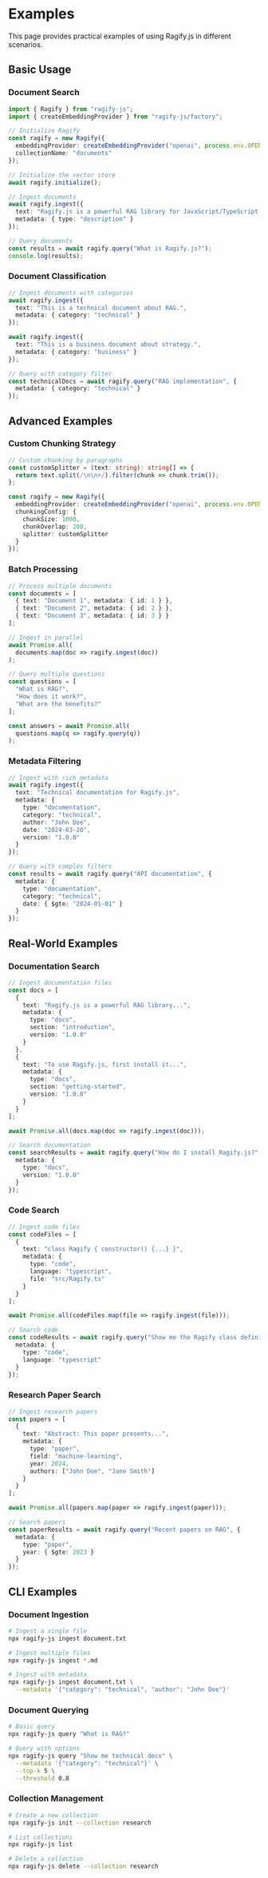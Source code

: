 # Examples

This page provides practical examples of using Ragify.js in different scenarios.

## Basic Usage

### Document Search

```typescript
import { Ragify } from "ragify-js";
import { createEmbeddingProvider } from "ragify-js/factory";

// Initialize Ragify
const ragify = new Ragify({
  embeddingProvider: createEmbeddingProvider("openai", process.env.OPENAI_API_KEY),
  collectionName: "documents"
});

// Initialize the vector store
await ragify.initialize();

// Ingest documents
await ragify.ingest({
  text: "Ragify.js is a powerful RAG library for JavaScript/TypeScript.",
  metadata: { type: "description" }
});

// Query documents
const results = await ragify.query("What is Ragify.js?");
console.log(results);
```

### Document Classification

```typescript
// Ingest documents with categories
await ragify.ingest({
  text: "This is a technical document about RAG.",
  metadata: { category: "technical" }
});

await ragify.ingest({
  text: "This is a business document about strategy.",
  metadata: { category: "business" }
});

// Query with category filter
const technicalDocs = await ragify.query("RAG implementation", {
  metadata: { category: "technical" }
});
```

## Advanced Examples

### Custom Chunking Strategy

```typescript
// Custom chunking by paragraphs
const customSplitter = (text: string): string[] => {
  return text.split(/\n\n+/).filter(chunk => chunk.trim());
};

const ragify = new Ragify({
  embeddingProvider: createEmbeddingProvider("openai", process.env.OPENAI_API_KEY),
  chunkingConfig: {
    chunkSize: 1000,
    chunkOverlap: 200,
    splitter: customSplitter
  }
});
```

### Batch Processing

```typescript
// Process multiple documents
const documents = [
  { text: "Document 1", metadata: { id: 1 } },
  { text: "Document 2", metadata: { id: 2 } },
  { text: "Document 3", metadata: { id: 3 } }
];

// Ingest in parallel
await Promise.all(
  documents.map(doc => ragify.ingest(doc))
);

// Query multiple questions
const questions = [
  "What is RAG?",
  "How does it work?",
  "What are the benefits?"
];

const answers = await Promise.all(
  questions.map(q => ragify.query(q))
);
```

### Metadata Filtering

```typescript
// Ingest with rich metadata
await ragify.ingest({
  text: "Technical documentation for Ragify.js",
  metadata: {
    type: "documentation",
    category: "technical",
    author: "John Doe",
    date: "2024-03-20",
    version: "1.0.0"
  }
});

// Query with complex filters
const results = await ragify.query("API documentation", {
  metadata: {
    type: "documentation",
    category: "technical",
    date: { $gte: "2024-01-01" }
  }
});
```

## Real-World Examples

### Documentation Search

```typescript
// Ingest documentation files
const docs = [
  {
    text: "Ragify.js is a powerful RAG library...",
    metadata: {
      type: "docs",
      section: "introduction",
      version: "1.0.0"
    }
  },
  {
    text: "To use Ragify.js, first install it...",
    metadata: {
      type: "docs",
      section: "getting-started",
      version: "1.0.0"
    }
  }
];

await Promise.all(docs.map(doc => ragify.ingest(doc)));

// Search documentation
const searchResults = await ragify.query("How do I install Ragify.js?", {
  metadata: {
    type: "docs",
    version: "1.0.0"
  }
});
```

### Code Search

```typescript
// Ingest code files
const codeFiles = [
  {
    text: "class Ragify { constructor() {...} }",
    metadata: {
      type: "code",
      language: "typescript",
      file: "src/Ragify.ts"
    }
  }
];

await Promise.all(codeFiles.map(file => ragify.ingest(file)));

// Search code
const codeResults = await ragify.query("Show me the Ragify class definition", {
  metadata: {
    type: "code",
    language: "typescript"
  }
});
```

### Research Paper Search

```typescript
// Ingest research papers
const papers = [
  {
    text: "Abstract: This paper presents...",
    metadata: {
      type: "paper",
      field: "machine-learning",
      year: 2024,
      authors: ["John Doe", "Jane Smith"]
    }
  }
];

await Promise.all(papers.map(paper => ragify.ingest(paper)));

// Search papers
const paperResults = await ragify.query("Recent papers on RAG", {
  metadata: {
    type: "paper",
    year: { $gte: 2023 }
  }
});
```

## CLI Examples

### Document Ingestion

```bash
# Ingest a single file
npx ragify-js ingest document.txt

# Ingest multiple files
npx ragify-js ingest *.md

# Ingest with metadata
npx ragify-js ingest document.txt \
  --metadata '{"category": "technical", "author": "John Doe"}'
```

### Document Querying

```bash
# Basic query
npx ragify-js query "What is RAG?"

# Query with options
npx ragify-js query "Show me technical docs" \
  --metadata '{"category": "technical"}' \
  --top-k 5 \
  --threshold 0.8
```

### Collection Management

```bash
# Create a new collection
npx ragify-js init --collection research

# List collections
npx ragify-js list

# Delete a collection
npx ragify-js delete --collection research
``` 